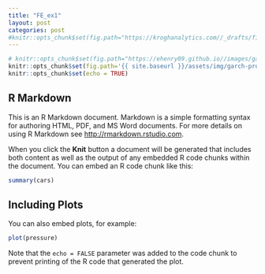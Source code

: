 ```yaml
---
title: "FE_ex1"
layout: post
categories: post
#knitr::opts_chunk$set(fig.path="https://kroghanalytics.com//_drafts/figure/garch-process/")
---
```


```r
# knitr::opts_chunk$set(fig.path="https://ehenry09.github.io//images/garch-process/")
knitr::opts_chunk$set(fig.path='{{ site.baseurl }}/assets/img/garch-process-')
knitr::opts_chunk$set(echo = TRUE)
```

## R Markdown

This is an R Markdown document. Markdown is a simple formatting syntax for authoring HTML, PDF, and MS Word documents. For more details on using R Markdown see <http://rmarkdown.rstudio.com>.

When you click the **Knit** button a document will be generated that includes both content as well as the output of any embedded R code chunks within the document. You can embed an R code chunk like this:

```r
summary(cars)
```

## Including Plots

You can also embed plots, for example:

```r
plot(pressure)
```

Note that the `echo = FALSE` parameter was added to the code chunk to prevent printing of the R code that generated the plot.
